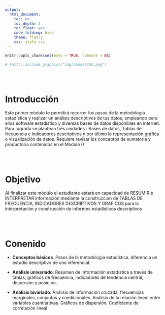 ```yaml
---
output:
  html_document:
    toc: no
    toc_depth: 2
    toc_float: yes
    code_folding: hide
    theme: flatly
    css: style.css
---
```



```r
knitr::opts_chunk$set(echo = TRUE, comment = NA)
```


```r
# knitr::include_graphics("img/banner100.png")
```
<br/><br/>

# **Introducción**

Este primer módulo te permitirá recorrer los  pasos de la metodología estadística  y realizar un análisis descriptivos de tus datos, empleando para ellos software estadístico y diversas bases de datos disponibles en internet.  Para lograrlo se plantean tres unidades : Bases de datos, Tablas de frecuencia e indicadores descriptivos y por último la representación  gráfica o visualización de  datos.  Requiere revisar los conceptos de sumatoria  y productoria contenidos en  el Modulo 0

<br/><br/>

# **Objetivo**

Al finalizar este módulo el estudiante estará en capacidad de RESUMIR e INTERPRETAR información mediante la construcción de TABLAS DE FRECUENCIA, INDICADORES DESCRIPTIVOS Y GRAFICOS para la interpretación  y construcción de informes estadísticos descriptivos 

<br/><br/>

# **Conenido** 

* **Conceptos básicos**. Pasos de la metodología estadística, diferencia un estudio descriptivo de uno inferencial. 

* **Análisis univariado**: Resumen de información estadística a través de tablas, gráficos de frecuencia, indicadores de tendencia central, dispersión y posición.

* **Análisis bivariado**: Análisis de información cruzada, frecuencias marginales, conjuntas y condicionales.  Análisis de la relación lineal entre variables cuantitativas. Gráficos de dispersión. Coeficiente de correlación lineal



